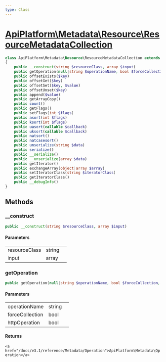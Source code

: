 ```yaml
---
type: Class
---
```


# [ApiPlatform\Metadata\Resource\ResourceMetadataCollection](/docs/v3.1/reference/Metadata/Resource/ResourceMetadataCollection)



```php
class ApiPlatform\Metadata\Resource\ResourceMetadataCollection extends ArrayObject implements Countable, Serializable, ArrayAccess, Traversable, IteratorAggregate
{
    public __construct(string $resourceClass, array $input)
    public getOperation(null|string $operationName, bool $forceCollection, bool $httpOperation): `<a href="/docs/v3.1/reference/Metadata/Operation">ApiPlatform\Metadata\Operation</a>`
    public offsetExists($key)
    public offsetGet($key)
    public offsetSet($key, $value)
    public offsetUnset($key)
    public append($value)
    public getArrayCopy()
    public count()
    public getFlags()
    public setFlags(int $flags)
    public asort(int $flags)
    public ksort(int $flags)
    public uasort(callable $callback)
    public uksort(callable $callback)
    public natsort()
    public natcasesort()
    public unserialize(string $data)
    public serialize()
    public __serialize()
    public __unserialize(array $data)
    public getIterator()
    public exchangeArray(object|array $array)
    public setIteratorClass(string $iteratorClass)
    public getIteratorClass()
    public __debugInfo()
}
```
## Methods

### __construct



```php
public __construct(string $resourceClass, array $input)
```

#### Parameters

<table><tbody>
<tr><td>resourceClass</td><td>string</td><td></td></tr><tr><td>input</td><td>array</td><td></td></tr>
</tbody>
</table>

### getOperation



```php
public getOperation(null|string $operationName, bool $forceCollection, bool $httpOperation): `<a href="/docs/v3.1/reference/Metadata/Operation">ApiPlatform\Metadata\Operation</a>`
```

#### Parameters

<table><tbody>
<tr><td>operationName</td><td>string</td><td></td></tr><tr><td>forceCollection</td><td>bool</td><td></td></tr><tr><td>httpOperation</td><td>bool</td><td></td></tr>
</tbody>
</table>

#### Returns

`<a href="/docs/v3.1/reference/Metadata/Operation">ApiPlatform\Metadata\Operation</a>`
